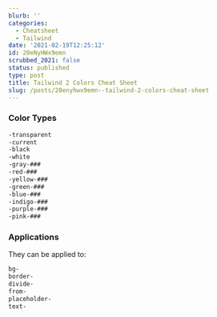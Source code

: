 ```yaml
---
blurb: ''
categories:
  - Cheatsheet
  - Tailwind
date: '2021-02-19T12:25:12'
id: 20eNyHWx9emn
scrubbed_2021: false
status: published
type: post
title: Tailwind 2 Colors Cheat Sheet
slug: /posts/20enyhwx9emn--tailwind-2-colors-cheat-sheet
---
```


### Color Types

```css
-transparent
-current
-black
-white
-gray-###
-red-###
-yellow-###
-green-###
-blue-###
-indigo-###
-purple-###
-pink-###
```

### Applications 

They can be applied to:

```css
bg-
border-
divide-
from-
placeholder-
text-
